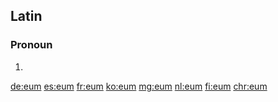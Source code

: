 ==Latin==

===Pronoun===
{{head|la|pronoun form}}

# {{form of|accusative masculine singular|lang=la|is}}

[[de:eum]]
[[es:eum]]
[[fr:eum]]
[[ko:eum]]
[[mg:eum]]
[[nl:eum]]
[[fi:eum]]
[[chr:eum]]